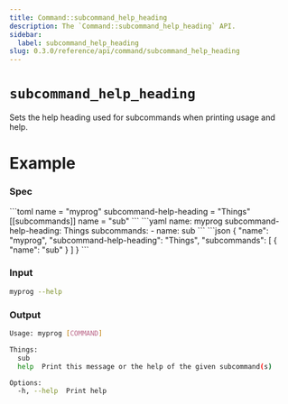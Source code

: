 ```yaml
---
title: Command::subcommand_help_heading
description: The `Command::subcommand_help_heading` API.
sidebar:
  label: subcommand_help_heading
slug: 0.3.0/reference/api/command/subcommand_help_heading
---
```



# `subcommand_help_heading` <LinkButton href="https://docs.rs/clap/latest/clap/struct.Command.html#method.subcommand_help_heading" icon="open-book" variant="minimal" />

<Badge text="since 0.1.0" size="small" />

Sets the help heading used for subcommands when printing usage and help.

# Example

### Spec

<Tabs syncKey="format">
  <TabItem label="TOML">
    ```toml
    name = "myprog"
    subcommand-help-heading = "Things"
    [[subcommands]]
    name = "sub"
    ```
  </TabItem>

  <TabItem label="YAML">
    ```yaml
    name: myprog
    subcommand-help-heading: Things
    subcommands:
    - name: sub
    ```
  </TabItem>

  <TabItem label="JSON">
    ```json
    {
      "name": "myprog",
      "subcommand-help-heading": "Things",
      "subcommands": [
        {
          "name": "sub"
        }
      ]
    }
    ```
  </TabItem>
</Tabs>

### Input

```bash
myprog --help
```

### Output

```bash
Usage: myprog [COMMAND]

Things:
  sub   
  help  Print this message or the help of the given subcommand(s)

Options:
  -h, --help  Print help
```
